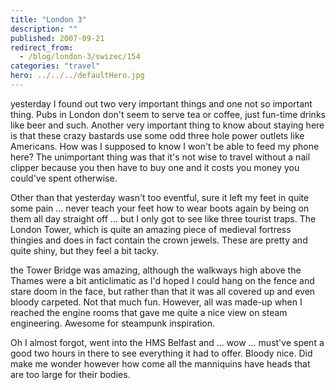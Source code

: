 ```yaml
---
title: "London 3"
description: ""
published: 2007-09-21
redirect_from:
  - /blog/london-3/swizec/154
categories: "travel"
hero: ../../../defaultHero.jpg
---
```


yesterday I found out two very important things and one not so important thing. Pubs in London don't seem to serve tea or coffee, just fun-time drinks like beer and such. Another very important thing to know about staying here is that these crazy bastards use some odd three hole power outlets like Americans. How was I supposed to know I won't be able to feed my phone here? The unimportant thing was that it's not wise to travel without a nail clipper because you then have to buy one and it costs you money you could've spent otherwise.

Other than that yesterday wasn't too eventful, sure it left my feet in quite some pain ... never teach your feet how to wear boots again by being on them all day straight off ... but I only got to see like three tourist traps. The London Tower, which is quite an amazing piece of medieval fortress thingies and does in fact contain the crown jewels. These are pretty and quite shiny, but they feel a bit tacky.

the Tower Bridge was amazing, although the walkways high above the Thames were a bit anticlimatic as I'd hoped I could hang on the fence and stare doom in the face, but rather than that it was all covered up and even bloody carpeted. Not that much fun. However, all was made-up when I reached the engine rooms that gave me quite a nice view on steam engineering. Awesome for steampunk inspiration.

Oh I almost forgot, went into the HMS Belfast and ... wow ... must've spent a good two hours in there to see everything it had to offer. Bloody nice. Did make me wonder however how come all the manniquins have heads that are too large for their bodies.
